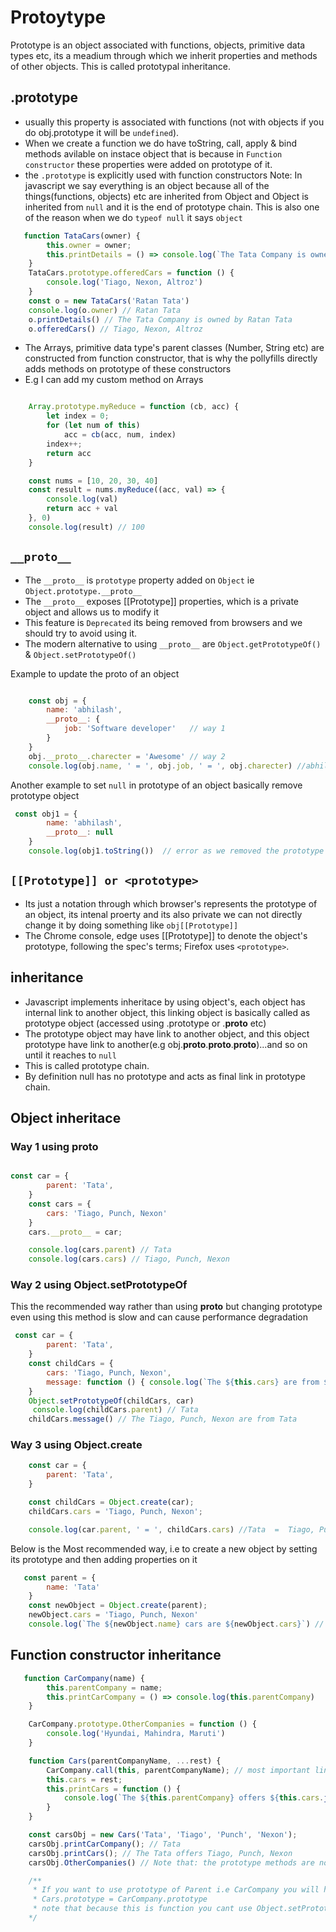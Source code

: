 
<Meta title="Prototype & Inhertitance" />

# Protoytype 

Prototype is an object associated with functions, objects, primitive data types etc, its a meadium through which we inherit properties and methods of other objects.
This is called prototypal inheritance. 

## .prototype 

- usually this property is associated with functions (not with objects if you do obj.prototype it will be `undefined`).
- When we create a function we do have toString, call, apply & bind methods avilable on instace object that is because in `Function constructor` these properties were added on prototype of it.
- the `.prototype` is explicitly used with function constructors
Note: In javascript we say everything is an object because all of the things(functions, objects) etc are inherited from Object and Object is inherited from `null` and 
it is the end of prototype chain. This is also one of the reason when we do `typeof null` it says `object` 

```js 
   function TataCars(owner) {
        this.owner = owner;
        this.printDetails = () => console.log(`The Tata Company is owned by ${this.owner}`)
    }
    TataCars.prototype.offeredCars = function () {
        console.log('Tiago, Nexon, Altroz')
    }
    const o = new TataCars('Ratan Tata')
    console.log(o.owner) // Ratan Tata
    o.printDetails() // The Tata Company is owned by Ratan Tata
    o.offeredCars() // Tiago, Nexon, Altroz

```
- The Arrays, primitive data type's parent classes (Number, String etc) are constructed from function constructor, that is why the pollyfills directly adds methods on prototype
of these constructors
- E.g I can add my custom method on Arrays 

```js

    Array.prototype.myReduce = function (cb, acc) {
        let index = 0;
        for (let num of this)
            acc = cb(acc, num, index)
        index++;
        return acc
    }

    const nums = [10, 20, 30, 40]
    const result = nums.myReduce((acc, val) => {
        console.log(val)
        return acc + val
    }, 0)
    console.log(result) // 100
```

## `__proto__`

- The `__proto__` is `prototype` property added on `Object` ie `Object.prototype.__proto__`  
- The `__proto__` exposes [[Prototype]] properties, which is a private object and allows us to modify it
- This feature is `Deprecated` its being removed from browsers and we should try to avoid using it.
- The modern alternative to using `__proto__` are `Object.getPrototypeOf()` & `Object.setPrototypeOf()`

Example to update the proto of an object

```js

    const obj = {
        name: 'abhilash',
        __proto__: {
            job: 'Software developer'   // way 1
        }
    }
    obj.__proto__.charecter = 'Awesome' // way 2
    console.log(obj.name, ' = ', obj.job, ' = ', obj.charecter) //abhilash  =  Software developer
```

Another example to set `null` in prototype of an object basically remove prototype object 

```js
 const obj1 = {
        name: 'abhilash',
        __proto__: null
    }
    console.log(obj1.toString())  // error as we removed the prototype object 
```

## `[[Prototype]] or <prototype>`

- Its just a notation through which browser's represents the prototype of an object, its intenal proerty and its also private we can not directly change it by doing something like
`obj[[Prototype]]`  
- The Chrome console, edge uses [[Prototype]] to denote the object's prototype, following the spec's terms; Firefox uses `<prototype>`.

## inheritance

- Javascript implements inheritace by using object's, each object has internal link to another object, this linking object is basically called as prototype object 
(accessed using .prototype or .__proto__ etc)
- The prototype object may have link to another object, and this object prototype have link to another(e.g obj.__proto__.__proto__.__proto__)...and so on until it reaches to `null` 
- This is called prototype chain.
- By definition null has no prototype and acts as final link in prototype chain.


## Object inheritace

### Way 1 using __proto__
```js

const car = {
        parent: 'Tata',
    }
    const cars = {
        cars: 'Tiago, Punch, Nexon'
    }
    cars.__proto__ = car;

    console.log(cars.parent) // Tata
    console.log(cars.cars) // Tiago, Punch, Nexon
```

### Way 2 using Object.setPrototypeOf 

This the recommended way rather than using __proto__ but changing prototype even using this method is slow and can cause performance degradation

```js
 const car = {
        parent: 'Tata',
    }
    const childCars = {
        cars: 'Tiago, Punch, Nexon',
        message: function () { console.log(`The ${this.cars} are from ${this.parent}`) }
    }
    Object.setPrototypeOf(childCars, car) 
     console.log(childCars.parent) // Tata
    childCars.message() // The Tiago, Punch, Nexon are from Tata
```

### Way 3 using Object.create


```js
    const car = {
        parent: 'Tata',
    }

    const childCars = Object.create(car);
    childCars.cars = 'Tiago, Punch, Nexon';

    console.log(car.parent, ' = ', childCars.cars) //Tata  =  Tiago, Punch, Nexon
```

Below is the Most recommended way, i.e to create a new object by setting its prototype and then adding properties on it

```js
   const parent = {
        name: 'Tata'
    }
    const newObject = Object.create(parent);
    newObject.cars = 'Tiago, Punch, Nexon'
    console.log(`The ${newObject.name} cars are ${newObject.cars}`) // The Tata cars are Tiago, Punch, Nexon
```

## Function constructor inheritance 

```js
   function CarCompany(name) {
        this.parentCompany = name;
        this.printCarCompany = () => console.log(this.parentCompany)
    }

    CarCompany.prototype.OtherCompanies = function () {
        console.log('Hyundai, Mahindra, Maruti')
    }

    function Cars(parentCompanyName, ...rest) {
        CarCompany.call(this, parentCompanyName); // most important line for inheritance
        this.cars = rest;
        this.printCars = function () {
            console.log(`The ${this.parentCompany} offers ${this.cars.join(', ')}`)
        }
    }

    const carsObj = new Cars('Tata', 'Tiago', 'Punch', 'Nexon');
    carsObj.printCarCompany(); // Tata
    carsObj.printCars(); // The Tata offers Tiago, Punch, Nexon
    carsObj.OtherCompanies() // Note that: the prototype methods are not inherited in this way, so this line will throw an error

    /**
     * If you want to use prototype of Parent i.e CarCompany you will have to do following thing 
     * Cars.prototype = CarCompany.prototype
     * note that because this is function you cant use Object.setPrototypeOf or Object.create methods
    */

```